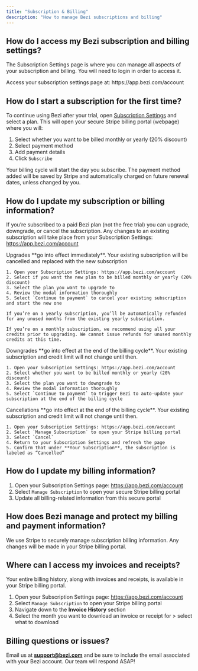 ```yaml
---
title: "Subscription & Billing"
description: "How to manage Bezi subscriptions and billing"
---
```


## How do I access my Bezi subscription and billing settings?

The Subscription Settings page is where you can manage all aspects of your subscription and billing. You will need to login in order to access it.

<Note>
  Access your subscription settings page at: https://app.bezi.com/account
</Note>

## How do I start a subscription for the first time?

To continue using Bezi after your trial, open [Subscription Settings](https://app.bezi.com/account) and select a plan. This will open your secure Stripe billing portal (webpage) where you will:

1. Select whether you want to be billed monthly or yearly (20% discount)
2. Select payment method
3. Add payment details
4. Click `Subscribe`

Your billing cycle will start the day you subscribe. The payment method added will be saved by Stripe and automatically charged on future renewal dates, unless changed by you.

## How do I update my subscription or billing information?

If you’re subscribed to a paid Bezi plan (not the free trial) you can upgrade, downgrade, or cancel the subscription. Any changes to an existing subscription will take place from your Subscription Settings: https://app.bezi.com/account

<AccordionGroup>
  <Accordion title="Upgrade">
    Upgrades **go into effect immediately**. Your existing subscription will be cancelled and replaced with the new subscription

    1. Open your Subscription Settings: https://app.bezi.com/account
    2. Select if you want the new plan to be billed monthly or yearly (20% discount)
    3. Select the plan you want to upgrade to
    4. Review the modal information thoroughly
    5. Select `Continue to payment` to cancel your existing subscription and start the new one

    If you’re on a yearly subscription, you’ll be automatically refunded for any unused months from the existing yearly subscription.

    If you’re on a monthly subscription, we recommend using all your credits prior to upgrading. We cannot issue refunds for unused monthly credits at this time.
  </Accordion>
  <Accordion title="Downgrade subscription">
    Downgrades **go into effect at the end of the billing cycle**. Your existing subscription and credit limit will not change until then.

    1. Open your Subscription Settings: https://app.bezi.com/account
    2. Select whether you want to be billed monthly or yearly (20% discount)
    3. Select the plan you want to downgrade to
    4. Review the modal information thoroughly
    5. Select `Continue to payment` to trigger Bezi to auto-update your subscription at the end of the billing cycle
  </Accordion>
  <Accordion title="Cancel subscription">
    Cancellations **go into effect at the end of the billing cycle**. Your existing subscription and credit limit will not change until then.

    1. Open your Subscription Settings: https://app.bezi.com/account
    2. Select `Manage Subscription` to open your Stripe billing portal
    3. Select `Cancel`
    4. Return to your Subscription Settings and refresh the page
    5. Confirm that under **Your Subscription**, the subscription is labeled as “Cancelled”
  </Accordion>
</AccordionGroup>


## How do I update my billing information?

1. Open your Subscription Settings page: https://app.bezi.com/account
2. Select `Manage Subscription` to open your secure Stripe billing portal
3. Update all billing-related information from this secure portal

## How does Bezi manage and protect my billing and payment information?

We use Stripe to securely manage subscription billing information. Any changes will be made in your Stripe billing portal.

## Where can I access my invoices and receipts?

Your entire billing history, along with invoices and receipts, is available in your Stripe billing portal.

1. Open your Subscription Settings page: https://app.bezi.com/account
2. Select `Manage Subscription` to open your Stripe billing portal
3. Navigate down to the **Invoice History** section
4. Select the month you want to download an invoice or receipt for \> select what to download

## Billing questions or issues?

Email us at [**support@bezi.com**](mailto:support@bezi.com) and be sure to include the email associated with your Bezi account. Our team will respond ASAP\!